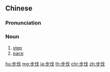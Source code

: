 ==Chinese==
{{zh-forms}}

===Pronunciation===
{{zh-pron
|m=bù伐
|c=bou6 fat6
|ma=Zh-bùfá.ogg
|cat=n
}}

===Noun===
{{zh-noun}}

# [[step]]
# [[pace]]

{{zh-cat|Advanced}}

[[hu:步伐]]
[[mg:步伐]]
[[ja:步伐]]
[[th:步伐]]
[[chr:步伐]]
[[zh:步伐]]